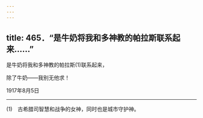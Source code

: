 ```yaml
---
---
---
```

title: 465．“是牛奶将我和多神教的帕拉斯联系起来……”
---




是牛奶将我和多神教的帕拉斯(1)联系起来，

除了牛奶——我别无他求！

1917年8月5日



* * *



(1)　古希腊司智慧和战争的女神，同时也是城市守护神。